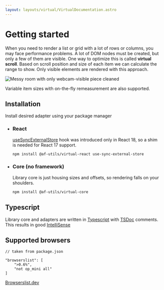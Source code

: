 ```yaml
---
layout: layouts/virtual/VirtualDocumentation.astro
---
```



# Getting started

When you need to render a list or grid with a lot of rows or columns, you may face performance problems.
A lot of DOM nodes must be created, but only a few of them are visible.
One way to optimize this is called **virtual scroll**.
Based on scroll position and size of each item we can calculate the range to show.
Only visible elements are rendered with this approach.

<div className="not-prose grid max-w-screen-xl gap-8 md:grid-cols-2">
    <Image
        alt="Messy room with only webcam-visible piece cleaned"
        src={messyImg}
    />
    <div className="contain-strict grid h-64 overflow-hidden md:h-full">
        <List client:load />
    </div>
</div>

Variable item sizes with <span className="whitespace-nowrap">on-the-fly</span> remeasurement are also supported.

## Installation

Install desired adapter using your package manager

-   ### React

    [useSyncExternalStore](https://react.dev/reference/react/useSyncExternalStore) hook was introduced only in React 18, so a shim is needed for React 17 support.

    ```bash
    npm install @af-utils/virtual-react use-sync-external-store
    ```

-   ### Core (no framework)

    Library core is just housing sizes and offsets, so rendering falls on your shoulders.

    ```bash
    npm install @af-utils/virtual-core
    ```

## Typescript

Library core and adapters are written in [Typescript](https://www.typescriptlang.org/) with [TSDoc](https://tsdoc.org/) comments.
This results in good [IntelliSense](https://code.visualstudio.com/docs/editor/intellisense)

## Supported browsers

```tsx
// taken from package.json

"browserslist": [
    ">0.6%",
    "not op_mini all"
]
```

[Browserslist.dev](https://browserslist.dev/?q=PjAuNiUsbm90IG9wX21pbmkgYWxs)
